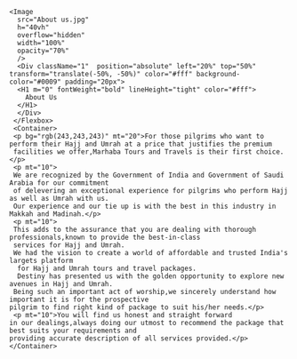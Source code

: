 <Section pt="0">
    <Flexbox flexDirection="column" textAlign="left" position="relative" >
    
    <Image
      src="About us.jpg"
      h="40vh"
      overflow="hidden"
      width="100%"
      opacity="70%"
      />
      <Div className="1"  position="absolute" left="20%" top="50%" transform="translate(-50%, -50%)" color="#fff" background-color="#0009" padding="20px">
      <H1 m="0" fontWeight="bold" lineHeight="tight" color="#fff">
        About Us
      </H1>
      </Div>
     </Flexbox>
     <Container>
     <p bg="rgb(243,243,243)" mt="20">For those pilgrims who want to perform their Hajj and Umrah at a price that justifies the premium 
     facilities we offer,Marhaba Tours and Travels is their first choice.</p>
     <p mt="10">
     We are recognized by the Government of India and Government of Saudi Arabia for our commitment 
     of delevering an exceptional experience for pilgrims who perform Hajj as well as Umrah with us.
     Our experience and our tie up is with the best in this industry in Makkah and Madinah.</p>
     <p mt="10">
     This adds to the assurance that you are dealing with thorough professionals,known to provide the best-in-class
     services for Hajj and Umrah.
     We had the vision to create a world of affordable and trusted India's largets platform
      for Hajj and Umrah tours and travel packages.
      Destiny has presented us with the golden opportunity to explore new avenues in Hajj and Umrah.
     Being such an important act of worship,we sincerely understand how important it is for the prospective
    pilgrim to find right kind of package to suit his/her needs.</p>
     <p mt="10">You will find us honest and straight forward  
    in our dealings,always doing our utmost to recommend the package that best suits your requirements and 
    providing accurate description of all services provided.</p>
    </Container>
</Section>
